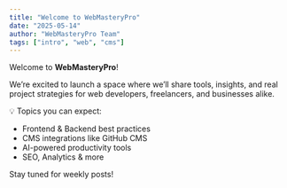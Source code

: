 ---
title: "Welcome to WebMasteryPro"
date: "2025-05-14"
author: "WebMasteryPro Team"
tags: ["intro", "web", "cms"]
---

Welcome to **WebMasteryPro**!

We’re excited to launch a space where we’ll share tools, insights, and real project strategies for web developers, freelancers, and businesses alike.

💡 Topics you can expect:
- Frontend & Backend best practices
- CMS integrations like GitHub CMS
- AI-powered productivity tools
- SEO, Analytics & more

Stay tuned for weekly posts!
